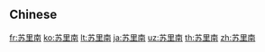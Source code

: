 {{also|蘇里南}}
==Chinese==
{{zh-see|蘇里南}}

[[fr:苏里南]]
[[ko:苏里南]]
[[lt:苏里南]]
[[ja:苏里南]]
[[uz:苏里南]]
[[th:苏里南]]
[[zh:苏里南]]